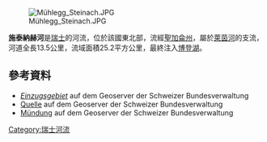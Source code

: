 {{Coord|47.50324|N|9.44758|E|display=title}}
[[Image:Mühlegg_Steinach.JPG|right]]

'''施泰納赫河'''是[[瑞士|瑞士]]的河流，位於該國東北部，流經[[聖加侖州|聖加侖州]]，屬於[[萊茵河|萊茵河]]的支流，河道全長13.5公里，流域面積25.2平方公里，最終注入[[博登湖|博登湖]]。

==參考資料==
* [http://map.geo.admin.ch/?X=257460.94&Y=749374.09&zoom=5&lang=de&topic=ech&bgLayer=ch.swisstopo.pixelkarte-farbe&layers=ch.bafu.wasser-teileinzugsgebiete_40&catalogNodes=532 ''Einzugsgebiet''] {{Wayback|url=http://map.geo.admin.ch/?X=257460.94&Y=749374.09&zoom=5&lang=de&topic=ech&bgLayer=ch.swisstopo.pixelkarte-farbe&layers=ch.bafu.wasser-teileinzugsgebiete_40&catalogNodes=532 |date=20210208132039 }} auf dem Geoserver der Schweizer Bundesverwaltung
* [http://map.geo.admin.ch/?X=253014.37&Y=750062.18&zoom=12&lang=de&topic=ech&bgLayer=ch.swisstopo.pixelkarte-farbe&layers=ch.swisstopo.vec25-gewaessernetz&catalogNodes=457,510 Quelle] {{Wayback|url=http://map.geo.admin.ch/?X=253014.37&Y=750062.18&zoom=12&lang=de&topic=ech&bgLayer=ch.swisstopo.pixelkarte-farbe&layers=ch.swisstopo.vec25-gewaessernetz&catalogNodes=457,510 |date=20160810184252 }} auf dem Geoserver der Schweizer Bundesverwaltung
* [http://map.geo.admin.ch/?X=263238.27&Y=751304.69&zoom=10&lang=de&topic=ech&bgLayer=ch.swisstopo.pixelkarte-farbe&layers=ch.swisstopo.vec25-gewaessernetz&catalogNodes=457,510 Mündung] {{Wayback|url=http://map.geo.admin.ch/?X=263238.27&Y=751304.69&zoom=10&lang=de&topic=ech&bgLayer=ch.swisstopo.pixelkarte-farbe&layers=ch.swisstopo.vec25-gewaessernetz&catalogNodes=457,510 |date=20140906154038 }} auf dem Geoserver der Schweizer Bundesverwaltung

{{Switzerland-geo-stub}}
[[Category:瑞士河流|Category:瑞士河流]]